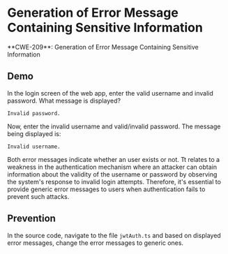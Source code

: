 
# Generation of Error Message Containing Sensitive Information

<Callout type="warning" emoji="🔍">
  **CWE-209**: Generation of Error Message Containing Sensitive Information
</Callout>

## Demo
In the login screen of the web app, enter the valid username and invalid password. What message is displayed?

```
Invalid password.
```

Now, enter the invalid username and valid/invalid password. The message being displayed is:
```
Invalid username.
```

Both error messages indicate whether an user exists or not. Tt relates to a weakness in the authentication mechanism where an attacker can obtain information about the validity of the username or password by observing the system's response to invalid login attempts.
Therefore, it's essential to provide generic error messages to users when authentication fails to prevent such attacks.

## Prevention
In the source code, navigate to the file `jwtAuth.ts` and based on displayed error messages, change the error messages to generic ones.
